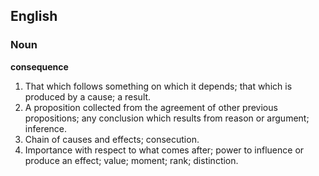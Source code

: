 ==English==

===Noun===

'''consequence'''

#That which follows something on which it depends; that which is produced by a cause; a result.
#A proposition collected from the agreement of other previous propositions; any conclusion which results from reason or argument; inference.
#Chain of causes and effects; consecution.
#Importance with respect to what comes after; power to influence or produce an effect; value; moment; rank; distinction.